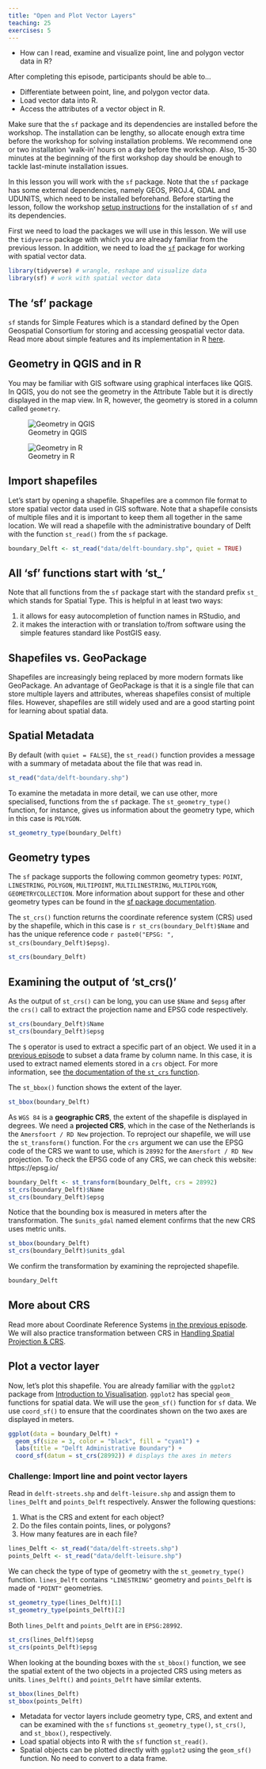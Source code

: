 ```yaml
---
title: "Open and Plot Vector Layers"
teaching: 25
exercises: 5
---
```


:::::::::::::::::::::::::::::::::::::: questions 

- How can I read, examine and visualize point, line and polygon vector data in R?

::::::::::::::::::::::::::::::::::::::::::::::::

::::::::::::::::::::::::::::::::::::: objectives

After completing this episode, participants should be able to…

- Differentiate between point, line, and polygon vector data.
- Load vector data into R.
- Access the attributes of a vector object in R.

::::::::::::::::::::::::::::::::::::::::::::::::

:::::::::::::::::::::::::::::::::::::::::::::::::::::::::::::::::::: instructor

Make sure that the `sf` package and its dependencies are installed before the 
workshop. The installation can be lengthy, so allocate enough extra time 
before the workshop for solving installation problems. We recommend one
or two installation 'walk-in' hours on a day before the workshop. Also, 15-30 
minutes at the beginning of the first workshop day should be enough to tackle 
last-minute installation issues.

::::::::::::::::::::::::::::::::::::::::::::::::::::::::::::::::::::::::::::::::

::: prereq

In this lesson you will work with the `sf` package. Note that the `sf` package has some external dependencies, namely GEOS, PROJ.4, GDAL and UDUNITS, which need to be installed beforehand. Before starting the lesson, follow the workshop [setup instructions](../learners/setup.md) for the installation of `sf` and its dependencies.

:::

First we need to load the packages we will use in this lesson. We will use the `tidyverse` package with which you are already familiar from the previous lesson. In addition, we need to load the [`sf`](https://r-spatial.github.io/sf/) package for working with spatial vector data. 

```r
library(tidyverse) # wrangle, reshape and visualize data
library(sf) # work with spatial vector data
```

::: callout

# The 'sf' package  

`sf` stands for Simple Features which is a standard defined by the Open Geospatial Consortium for storing and accessing geospatial vector data. Read more about simple features and its implementation in R [here](https://r-spatial.github.io/sf/articles/sf1.html).

:::

::: callout

# Geometry in QGIS and in R

You may be familiar with GIS software using graphical interfaces like QGIS. In QGIS, you do not see the geometry in the Attribute Table but it is directly displayed in the map view. In R, however, the geometry is stored in a column called `geometry`.

![Geometry in QGIS](fig/geometry-qgis.png)

![Geometry in R](fig/geometry-r.png)

:::

## Import shapefiles

Let's start by opening a shapefile. Shapefiles are a common file format to store spatial vector data used in GIS software. Note that a shapefile consists of multiple files and it is important to keep them all together in the same location. We will read a shapefile with the administrative boundary of Delft with the function `st_read()` from the `sf` package. 

```r
boundary_Delft <- st_read("data/delft-boundary.shp", quiet = TRUE)
```

::: callout

# All 'sf' functions start with 'st_'

Note that all functions from the `sf` package start with the standard prefix `st_` which stands for Spatial Type. This is helpful in at least two ways:  

1. it allows for easy autocompletion of function names in RStudio, and
2. it makes the interaction with or translation to/from software using the simple features standard like PostGIS easy.

:::

::: callout

# Shapefiles vs. GeoPackage

Shapefiles are increasingly being replaced by more modern formats like GeoPackage. An advantage of GeoPackage is that it is a single file that can store multiple layers and attributes, whereas shapefiles consist of multiple files. However, shapefiles are still widely used and are a good starting point for learning about spatial data.

:::

## Spatial Metadata

By default (with `quiet = FALSE`), the `st_read()` function provides a message with a summary of metadata about the file that was read in.

```r
st_read("data/delft-boundary.shp")
```

To examine the metadata in more detail, we can use other, more specialised, functions from the `sf` package. The `st_geometry_type()` function, for instance, gives us information about the geometry type, which in this case is `POLYGON`.

```r
st_geometry_type(boundary_Delft)
```

::: callout

# Geometry types

The `sf` package supports the following common geometry types: `POINT`, `LINESTRING`, `POLYGON`, `MULTIPOINT`, `MULTILINESTRING`, `MULTIPOLYGON`, `GEOMETRYCOLLECTION`. More information about support for these and other geometry types can be found in the [sf package documentation](https://r-spatial.github.io/sf/articles/sf1.html).

:::

The `st_crs()` function returns the coordinate reference system (CRS) used by the shapefile, which in this case is ``r st_crs(boundary_Delft)$Name`` and has the unique reference code ``r paste0("EPSG: ", st_crs(boundary_Delft)$epsg)``. 

```r
st_crs(boundary_Delft)
```

::: callout

# Examining the output of 'st_crs()'

As the output of `st_crs()` can be long, you can use `$Name` and `$epsg` after the `crs()` call to extract the projection name and EPSG code respectively. 

```r
st_crs(boundary_Delft)$Name
st_crs(boundary_Delft)$epsg
```

The `$` operator is used to extract a specific part of an object. We used it in a [previous episode](../episodes/03-explore-data.Rmd) to subset a data frame by column name. In this case, it is used to extract named elements stored in a `crs` object. For more information, see [the documentation of the `st_crs` function](https://r-spatial.github.io/sf/reference/st_crs.html#details).

:::

The `st_bbox()` function shows the extent of the layer.  


```r
st_bbox(boundary_Delft)
```

As `WGS 84` is a **geographic CRS**, the extent of the shapefile is displayed in degrees. We need a **projected CRS**, which in the case of the Netherlands is the `Amersfoort / RD New` projection. To reproject our shapefile, we will use the `st_transform()` function. For the `crs` argument we can use the EPSG code of the CRS we want to use, which is `28992` for the `Amersfort / RD New` projection. 
To check the EPSG code of any CRS, we can check this website: https://epsg.io/

```r
boundary_Delft <- st_transform(boundary_Delft, crs = 28992)
st_crs(boundary_Delft)$Name
st_crs(boundary_Delft)$epsg
```

Notice that the bounding box is measured in meters after the transformation. The `$units_gdal` named element confirms that the new CRS uses metric units.

```r
st_bbox(boundary_Delft)
st_crs(boundary_Delft)$units_gdal
```

We confirm the transformation by examining the reprojected shapefile.

```r
boundary_Delft
```

::: callout

# More about CRS

Read more about Coordinate Reference Systems [in the previous episode](../episodes/08-intro-to-geospatial-concepts.Rmd). We will also practice transformation between CRS in [Handling Spatial Projection & CRS](../episodes/12-handling-spatial-projection-and-crs.Rmd).

:::



## Plot a vector layer

Now, let's plot this shapefile. You are already familiar with the `ggplot2` package from [Introduction to Visualisation](../episodes/04-intro-to-visualisation.Rmd). `ggplot2` has special `geom_` functions for spatial data. We will use the `geom_sf()` function for `sf` data. We use `coord_sf()` to ensure that the coordinates shown on the two axes are displayed in meters.

```r
ggplot(data = boundary_Delft) +
  geom_sf(size = 3, color = "black", fill = "cyan1") +
  labs(title = "Delft Administrative Boundary") +
  coord_sf(datum = st_crs(28992)) # displays the axes in meters
```

::::::::::::::::::::::::::::::::::::: challenge 

### Challenge: Import line and point vector layers

Read in `delft-streets.shp` and `delft-leisure.shp` and assign them to `lines_Delft` and `points_Delft` respectively. Answer the following questions:

1. What is the CRS and extent for each object?
2. Do the files contain points, lines, or polygons?
3. How many features are in each file?

:::::::::::::::::::::::: solution 

```r
lines_Delft <- st_read("data/delft-streets.shp")
points_Delft <- st_read("data/delft-leisure.shp")
```

We can check the type of type of geometry with the `st_geometry_type()` function. `lines_Delft` contains `"LINESTRING"` geometry and `points_Delft` is made of `"POINT"` geometries. 

```r
st_geometry_type(lines_Delft)[1]
st_geometry_type(points_Delft)[2]
```

Both `lines_Delft` and `points_Delft` are in `EPSG:28992`.

```r
st_crs(lines_Delft)$epsg
st_crs(points_Delft)$epsg
```

When looking at the bounding boxes with the `st_bbox()` function, we see the spatial extent of the two objects in a projected CRS using meters as units. `lines_Delft()` and `points_Delft` have similar extents.

```r
st_bbox(lines_Delft)
st_bbox(points_Delft)
```

:::::::::::::::::::::::::::::::::

::::::::::::::::::::::::::::::::::::::::::::::::



::::::::::::::::::::::::::::::::::::: keypoints 

- Metadata for vector layers include geometry type, CRS, and extent and can be examined with the `sf` functions `st_geometry_type()`, `st_crs()`, and `st_bbox()`, respectively.
- Load spatial objects into R with the `sf` function `st_read()`.
- Spatial objects can be plotted directly with `ggplot2` using the `geom_sf()` function. No need to convert to a data frame.

::::::::::::::::::::::::::::::::::::::::::::::::
